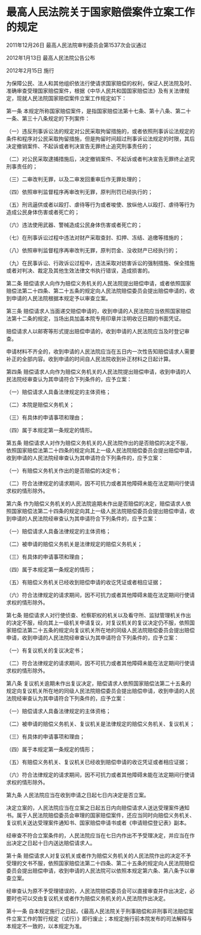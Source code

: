 # 最高人民法院关于国家赔偿案件立案工作的规定

2011年12月26日 最高人民法院审判委员会第1537次会议通过

2012年1月13日 最高人民法院公告公布

2012年2月15日 施行

  

为保障公民、法人和其他组织依法行使请求国家赔偿的权利，保证人民法院及时、准确审查受理国家赔偿案件，根据《中华人民共和国国家赔偿法》及有关法律规定，现就人民法院国家赔偿案件立案工作规定如下：

第一条 本规定所称国家赔偿案件，是指国家赔偿法第十七条、第十八条、第二十一条、第三十八条规定的下列案件：

（一）违反刑事诉讼法的规定对公民采取拘留措施的，或者依照刑事诉讼法规定的条件和程序对公民采取拘留措施，但是拘留时间超过刑事诉讼法规定的时限，其后决定撤销案件、不起诉或者判决宣告无罪终止追究刑事责任的；

（二）对公民采取逮捕措施后，决定撤销案件、不起诉或者判决宣告无罪终止追究刑事责任的；

（三）二审改判无罪，以及二审发回重审后作无罪处理的；

（四）依照审判监督程序再审改判无罪，原判刑罚已经执行的；

（五）刑讯逼供或者以殴打、虐待等行为或者唆使、放纵他人以殴打、虐待等行为造成公民身体伤害或者死亡的；

（六）违法使用武器、警械造成公民身体伤害或者死亡的；

（七）在刑事诉讼过程中违法对财产采取查封、扣押、冻结、追缴等措施的；

（八）依照审判监督程序再审改判无罪，原判罚金、没收财产已经执行的；

（九）在民事诉讼、行政诉讼过程中，违法采取对妨害诉讼的强制措施、保全措施或者对判决、裁定及其他生效法律文书执行错误，造成损害的。

第二条 赔偿请求人向作为赔偿义务机关的人民法院提出赔偿申请，或者依照国家赔偿法第二十四条、第二十五条的规定向人民法院赔偿委员会提出赔偿申请的，收到申请的人民法院根据本规定予以审查立案。

第三条 赔偿请求人当面递交赔偿申请的，收到申请的人民法院应当依照国家赔偿法第十二条的规定，当场出具加盖本院专用印章并注明收讫日期的书面凭证。

赔偿请求人以邮寄等形式提出赔偿申请的，收到申请的人民法院应当及时登记审查。

申请材料不齐全的，收到申请的人民法院应当在五日内一次性告知赔偿请求人需要补正的全部内容。收到申请的时间自人民法院收到补正材料之日起计算。

第四条 赔偿请求人向作为赔偿义务机关的人民法院提出赔偿申请，收到申请的人民法院经审查认为其申请符合下列条件的，应予立案：

（一）赔偿请求人具备法律规定的主体资格；

（二）本院是赔偿义务机关；

（三）有具体的申请事项和理由；

（四）属于本规定第一条规定的情形。

第五条 赔偿请求人对作为赔偿义务机关的人民法院作出的是否赔偿的决定不服，依照国家赔偿法第二十四条的规定向其上一级人民法院赔偿委员会提出赔偿申请，收到申请的人民法院经审查认为其申请符合下列条件的，应予立案：

（一）有赔偿义务机关作出的是否赔偿的决定书；

（二）符合法律规定的请求期间，因不可抗力或者其他障碍未能在法定期间行使请求权的情形除外。

第六条 作为赔偿义务机关的人民法院逾期未作出是否赔偿的决定，赔偿请求人依照国家赔偿法第二十四条的规定向其上一级人民法院赔偿委员会提出赔偿申请，收到申请的人民法院经审查认为其申请符合下列条件的，应予立案：

（一）赔偿请求人具备法律规定的主体资格；

（二）被申请的赔偿义务机关是法律规定的赔偿义务机关；

（三）有具体的申请事项和理由；

（四）属于本规定第一条规定的情形；

（五）有赔偿义务机关已经收到赔偿申请的收讫凭证或者相应证据；

（六）符合法律规定的请求期间，因不可抗力或者其他障碍未能在法定期间行使请求权的情形除外。

第七条 赔偿请求人对行使侦查、检察职权的机关以及看守所、监狱管理机关作出的决定不服，经向其上一级机关申请复议，对复议机关的复议决定仍不服，依照国家赔偿法第二十五条的规定向复议机关所在地的同级人民法院赔偿委员会提出赔偿申请，收到申请的人民法院经审查认为其申请符合下列条件的，应予立案：

（一）有复议机关的复议决定书；

（二）符合法律规定的请求期间，因不可抗力或者其他障碍未能在法定期间行使请求权的情形除外。

第八条 复议机关逾期未作出复议决定，赔偿请求人依照国家赔偿法第二十五条的规定向复议机关所在地的同级人民法院赔偿委员会提出赔偿申请，收到申请的人民法院经审查认为其申请符合下列条件的，应予立案：

（一）赔偿请求人具备法律规定的主体资格；

（二）被申请的赔偿义务机关、复议机关是法律规定的赔偿义务机关、复议机关；

（三）有具体的申请事项和理由；

（四）属于本规定第一条规定的情形；

（五）有赔偿义务机关、复议机关已经收到赔偿申请的收讫凭证或者相应证据；

（六）符合法律规定的请求期间，因不可抗力或者其他障碍未能在法定期间行使请求权的情形除外。

第九条 人民法院应当在收到申请之日起七日内决定是否立案。

决定立案的，人民法院应当在立案之日起五日内向赔偿请求人送达受理案件通知书。属于人民法院赔偿委员会审理的国家赔偿案件，还应当同时向赔偿义务机关、复议机关送达受理案件通知书、国家赔偿申请书或者《申请赔偿登记表》副本。

经审查不符合立案条件的，人民法院应当在七日内作出不予受理决定，并应当在作出决定之日起十日内送达赔偿请求人。

第十条 赔偿请求人对复议机关或者作为赔偿义务机关的人民法院作出的决定不予受理的文书不服，依照国家赔偿法第二十四条、第二十五条的规定向人民法院赔偿委员会提出赔偿申请，收到申请的人民法院可以依照本规定第六条、第八条予以审查立案。

经审查认为原不予受理错误的，人民法院赔偿委员会可以直接审查并作出决定，必要时也可以交由复议机关或者作为赔偿义务机关的人民法院作出决定。

第十一条 自本规定施行之日起，《最高人民法院关于刑事赔偿和非刑事司法赔偿案件立案工作的暂行规定（试行）》即行废止；本规定施行前本院发布的司法解释与本规定不一致的，以本规定为准。